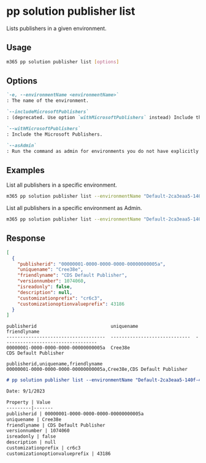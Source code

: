 
# pp solution publisher list

Lists publishers in a given environment.

## Usage

```sh
m365 pp solution publisher list [options]
```

## Options

```md definition-list
`-e, --environmentName <environmentName>`
: The name of the environment.

`--includeMicrosoftPublishers`
: (deprecated. Use option `withMicrosoftPublishers` instead) Include the Microsoft Publishers.

`--withMicrosoftPublishers`
: Include the Microsoft Publishers.

`--asAdmin`
: Run the command as admin for environments you do not have explicitly assigned permissions to.
```

<Global />

## Examples

List all publishers in a specific environment.

```sh
m365 pp solution publisher list --environmentName "Default-2ca3eaa5-140f-4175-8261-3272edf9f339"
```

List all publishers in a specific environment as Admin.

```sh
m365 pp solution publisher list --environmentName "Default-2ca3eaa5-140f-4175-8261-3272edf9f339" --asAdmin
```

## Response

<Tabs>
  <TabItem value="JSON">

  ```json
  [
    {
      "publisherid": "00000001-0000-0000-0000-00000000005a",
      "uniquename": "Cree38e",
      "friendlyname": "CDS Default Publisher",
      "versionnumber": 1074060,
      "isreadonly": false,
      "description": null,
      "customizationprefix": "cr6c3",
      "customizationoptionvalueprefix": 43186
    }
  ]
  ```

  </TabItem>
  <TabItem value="Text">

  ```text
  publisherid                           uniquename                     friendlyname
  ------------------------------------  -----------------------------  ----------------------------------
  00000001-0000-0000-0000-00000000005a  Cree38e                        CDS Default Publisher
  ```

  </TabItem>
  <TabItem value="CSV">

  ```csv
  publisherid,uniquename,friendlyname
  00000001-0000-0000-0000-00000000005a,Cree38e,CDS Default Publisher
  ```

  </TabItem>
  <TabItem value="Markdown">

  ```md
  # pp solution publisher list --environmentName "Default-2ca3eaa5-140f-4175-8261-3272edf9f339"
  
  Date: 9/1/2023

  Property | Value
  ---------|-------
  publisherid | 00000001-0000-0000-0000-00000000005a
  uniquename | Cree38e
  friendlyname | CDS Default Publisher
  versionnumber | 1074060
  isreadonly | false
  description | null
  customizationprefix | cr6c3
  customizationoptionvalueprefix | 43186
  ```

  </TabItem>
</Tabs>

